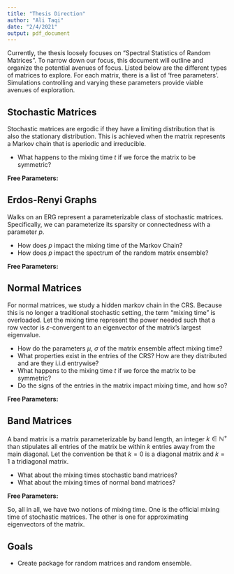 ```yaml
---
title: "Thesis Direction"
author: "Ali Taqi"
date: "2/4/2021"
output: pdf_document
---
```


Currently, the thesis loosely focuses on "Spectral Statistics of Random Matrices". To narrow down our focus, this document will outline and organize the potential avenues of focus. Listed below are the different types of matrices to explore. For each matrix, there is a list of 'free parameters'. Simulations controlling and varying these parameters provide viable avenues of exploration.

## Stochastic Matrices

Stochastic matrices are ergodic if they have a limiting distribution that is also the stationary distribution. This is achieved when the matrix represents a Markov chain that is aperiodic and irreducible. 

- What happens to the mixing time $t$ if we force the matrix to be symmetric?

$\textbf{Free Parameters:}$
\begin{enumerate}
  \item Boolean: Symmetric
  \item Boolean: Sparse/Fully Connected
  \item Integer: $M \in \mathbb{N}$ (Matrix Dimension)
\end{enumerate}

## Erdos-Renyi Graphs

Walks on an ERG represent a parameterizable class of stochastic matrices. Specifically, we can parameterize its sparsity or connectedness with a parameter $p$.

- How does $p$ impact the mixing time of the Markov Chain?
- How does $p$ impact the spectrum of the random matrix ensemble?

$\textbf{Free Parameters:}$
\begin{enumerate}
  \item Real Number: $p_{\text{sparsity}} \in [0,1]$
  \item Integer: $M \in \mathbb{N}$ (Matrix Dimension)
\end{enumerate}


## Normal Matrices

For normal matrices, we study a hidden markov chain in the CRS. Because this is no longer a traditional stochastic setting, the term "mixing time" is overloaded. Let the mixing time represent the power needed such that a row vector is $\varepsilon$-convergent to an eigenvector of the matrix's largest eigenvalue.

- How do the parameters $\mu$, $\sigma$ of the matrix ensemble affect mixing time?
- What properties exist in the entries of the CRS? How are they distributed and are they i.i.d entrywise?
- What happens to the mixing time $t$ if we force the matrix to be symmetric?
- Do the signs of the entries in the matrix impact mixing time, and how so?

$\textbf{Free Parameters:}$
\begin{enumerate}
  \item Real Numbers: $\mu,\sigma \in \mathbb{R}$
  \item Boolean: Symmetric
  \item Integer: $M \in \mathbb{N}$ (Matrix Dimension)
\end{enumerate}


## Band Matrices

A band matrix is a matrix parameterizable by band length, an integer $k \in \mathbb{N^+}$ than stipulates all entries of the matrix be within $k$ entries away from the main diagonal. Let the convention be that $k = 0$ is a diagonal matrix and $k=1$ a tridiagonal matrix.

- What about the mixing times stochastic band matrices?
- What about the mixing times of normal band matrices?

$\textbf{Free Parameters:}$
\begin{enumerate}
  \item Integer: $k \in \mathbb{N^+}$
  \item Boolean: Symmetric
  \item Integer: $M \in \mathbb{N}$ (Matrix Dimension)
\end{enumerate}

So, all in all, we have two notions of mixing time. One is the official mixing time of stochastic matrices. The other is one for approximating eigenvectors of the matrix. 

## Goals

- Create package for random matrices and random ensemble.